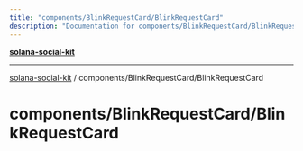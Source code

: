 ```yaml
---
title: "components/BlinkRequestCard/BlinkRequestCard"
description: "Documentation for components/BlinkRequestCard/BlinkRequestCard"
---
```


[**solana-social-kit**](../../../README.mdx)

***

[solana-social-kit](../../../README.mdx) / components/BlinkRequestCard/BlinkRequestCard

# components/BlinkRequestCard/BlinkRequestCard
